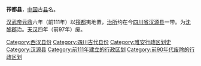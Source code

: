 '''莋都县'''，[[中国|中国]]古[[县|县]]名。

[[汉武帝|汉武帝]][[元鼎|元鼎]]六年（前111年）以[[筰都|筰都]]夷地置，[[治所|治所]]约在今[[四川省|四川省]][[汉源县|汉源县]]一带。为[[沈黎郡|沈黎郡]]治。[[天汉_(西汉)|天汉]]四年（前97年）废。 

{{西汉行政区划小作品}}
{{DEFAULTSORT:Z}}
[[Category:西汉县份|Category:西汉县份]]
[[Category:四川古代县份|Category:四川古代县份]]
[[Category:雅安行政区划史|Category:雅安行政区划史]]
[[Category:汉源县|Category:汉源县]]
[[Category:前111年建立的行政区划|Category:前111年建立的行政区划]]
[[Category:前90年代废除的行政区划|Category:前90年代废除的行政区划]]
